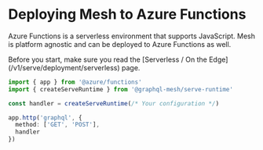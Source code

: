 # Deploying Mesh to Azure Functions


Azure Functions is a serverless environment that supports JavaScript. Mesh is platform agnostic and
can be deployed to Azure Functions as well.

<Callout>
  Before you start, make sure you read the [Serverless / On the
  Edge](/v1/serve/deployment/serverless) page.
</Callout>

```ts
import { app } from '@azure/functions'
import { createServeRuntime } from '@graphql-mesh/serve-runtime'

const handler = createServeRuntime(/* Your configuration */)

app.http('graphql', {
  method: ['GET', 'POST'],
  handler
})
```
